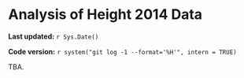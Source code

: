 # Analysis of Height 2014 Data

**Last updated:** `r Sys.Date()`

**Code version:** `r system("git log -1 --format='%H'", intern = TRUE)`

TBA.


